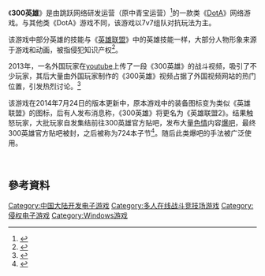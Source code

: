 {{not|斯巴達三百勇士}}
{{主條目消歧義|關於歷史上的斯巴達300勇士，請參見'''[[溫泉關戰役|溫泉關戰役]]'''}}
{{expand|time=2015-05-25T13:32:47+00:00}}
{{NoteTA
| G1=Games
}}
{{Infobox VG
| title = 300英雄
| developer = 上海跳跃网络科技有限公司
| publisher = 上海跳跃网络科技有限公司
| released =
| genre = [[多人在线竞技游戏|多人在线竞技]]（MOBA）
| modes = 多人在线游戏
| platforms = [[Windows|Windows]]
| onlinegame = 1
}}

《'''300英雄'''》是由跳跃网络研发运营（原中青宝运营）<ref>{{Cite web |url=http://300.tgbus.com/wenda/301172.shtml |title=300英雄账号怎么迁移 游戏账号迁移方法 |accessdate=2015-07-01 |archive-date=2015-10-20 |archive-url=https://web.archive.org/web/20151020001409/http://300.tgbus.com/wenda/301172.shtml |dead-url=no }}</ref>的一款类《[[DotA|DotA]]》网络游戏。与其他类《DotA》游戏不同，该游戏以7v7组队对抗玩法为主。

该游戏中部分英雄的技能与《[[英雄联盟|英雄联盟]]》中的英雄技能一样，大部分人物形象来源于游戏和动画，被指侵犯知识产权<ref>{{Cite web |url=http://wap.gamersky.com/news/hot/Content-287352.html |title=腾讯竟被抄袭？！山寨LOL《300英雄》令人无语 |accessdate=2015-05-25 |archive-date=2015-05-25 |archive-url=https://web.archive.org/web/20150525075532/http://wap.gamersky.com/news/hot/Content-287352.html |dead-url=no }}</ref>。

2013年，一名外国玩家在[[youtube|youtube]]上传了一段《300英雄》的战斗视频，吸引了不少玩家，其后大量由外国玩家制作的《300英雄》视频占据了外国视频网站的热门位置，引发热烈讨论。<ref>{{Cite web |url=http://news.17173.com/content/2013-06-21/20130621100454470.shtml |title=扬名国外《300英雄》引发老外玩家吐槽狂潮 |accessdate=2015-05-25 |archive-date=2019-09-06 |archive-url=https://web.archive.org/web/20190906062254/http://news.17173.com/content/2013-06-21/20130621100454470.shtml |dead-url=no }}</ref>

该游戏在2014年7月24日的版本更新中，原本游戏中的装备图标变为类似《英雄联盟》的图标，后有人发布消息称，《300英雄》将更名为《英雄联盟2》。结果触怒玩家，大批玩家自发集结前往300英雄官方贴吧，发布大量[[色情|色情]]内容[[爆吧|爆吧]]，最终300英雄官方贴吧被封，之后被称为724本子节<ref>{{Cite web |url=http://games.enet.com.cn/a/2014/0728/A2014072800593554_0.shtml |title=《300英雄》版本更新引争议 本子爆吧遭围观 |access-date=2015-05-25 |archive-url=https://web.archive.org/web/20150525060520/http://games.enet.com.cn/a/2014/0728/A2014072800593554_0.shtml |archive-date=2015-05-25 |dead-url=yes }}</ref>。随后此类爆吧的手法被广泛使用。

<br />

== 參考資料 ==
{{Reflist}}

[[Category:中国大陆开发电子游戏|Category:中国大陆开发电子游戏]]
[[Category:多人在线战斗竞技场游戏|Category:多人在线战斗竞技场游戏]]
[[Category:侵权电子游戏|Category:侵权电子游戏]]
[[Category:Windows游戏|Category:Windows游戏]]